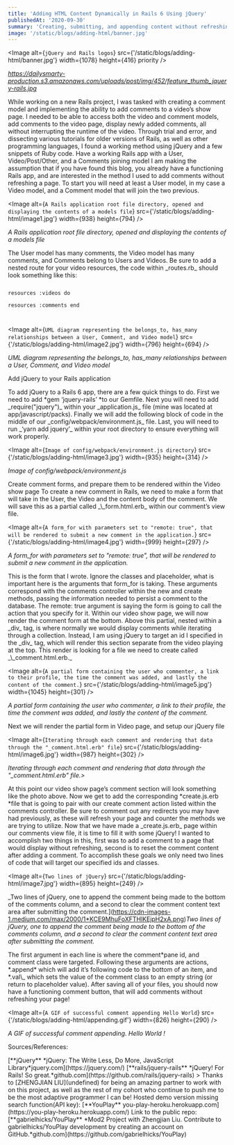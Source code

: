 ```yaml
---
title: 'Adding HTML Content Dynamically in Rails 6 Using jQuery'
publishedAt: '2020-09-30'
summary: 'Creating, submitting, and appending content without refreshing the webpage'
image: '/static/blogs/adding-html/banner.jpg'
---
```


<Image
  alt={`jQuery and Rails logos`}
  src={'/static/blogs/adding-html/banner.jpg'}
  width={1078}
  height={416}
  priority
/>

_<Link href="https://dailysmarty-production.s3.amazonaws.com/uploads/post/img/452/feature_thumb_jquery-rails.jpg">
https://dailysmarty-production.s3.amazonaws.com/uploads/post/img/452/feature_thumb_jquery-rails.jpg</Link>_

<Divider />

<Paragraph>
  While working on a new Rails project, I was tasked with creating a comment
  model and implementing the ability to add comments to a video’s show page. I
  needed to be able to access both the video and comment models, add comments to
  the video page, display newly added comments, all without interrupting the
  runtime of the video. Through trial and error, and dissecting various
  tutorials for older versions of Rails, as well as other programming languages,
  I found a working method using jQuery and a few snippets of Ruby code.
</Paragraph>

<Divider />

<Heading>
  Have a working Rails app with a User, Video/Post/Other, and a Comments joining
  model
</Heading>

<Paragraph>
  I am making the assumption that if you have found this blog, you already have
  a functioning Rails app, and are interested in the method I used to add
  comments without refreshing a page. To start you will need at least a User
  model, in my case a Video model, and a Comment model that will join the two
  previous.
</Paragraph>

<Divider />

<Image
  alt={`A Rails application root file directory, opened and displaying the contents of a models file`}
  src={'/static/blogs/adding-html/image1.jpg'}
  width={938}
  height={794}
/>

_A Rails application root file directory, opened and displaying the contents of a models file_

<Divider />

<Paragraph>
  The User model has many comments, the Video model has many comments, and
  Comments belong to Users and Videos. Be sure to add a nested route for your
  video resources, the code within _routes.rb_ should look something like this:
</Paragraph>

<Paragraph textAlign="center">
<Code textAlign="left">

resources :videos do  
resources :comments
end

</Code>
</Paragraph>

<Divider />

<Image
  alt={`UML diagram representing the belongs_to, has_many relationships between a User, Comment, and Video model`}
  src={'/static/blogs/adding-html/image2.jpg'}
  width={796}
  height={694}
/>

_UML diagram representing the belongs_to, has_many relationships between a User, Comment, and Video model_

<Divider />

<Heading>Add jQuery to your Rails application</Heading>

<Paragraph>
  To add jQuery to a Rails 6 app, there are a few quick things to do. First we
  need to add *gem ‘jquery-rails’ *to our Gemfile. Next you will need to add
  _require("jquery")_ within your _application.js_ file (mine was located at
  app/javascript/packs). Finally we will add the following block of code in the
  middle of our _config/webpack/environment.js_ file. Last, you will need to run
  _‘yarn add jquery’_ within your root directory to ensure everything will work
  properly.
</Paragraph>

<Divider />

<Image
  alt={`Image of config/webpack/environment.js directory`}
  src={'/static/blogs/adding-html/image3.jpg'}
  width={935}
  height={314}
/>

_Image of *config/webpack/environment.js*_

<Divider />

<Heading>
  Create comment forms, and prepare them to be rendered within the Video show
  page
</Heading>

<Paragraph>
  To create a new comment in Rails, we need to make a form that will take in the
  User, the Video and the content body of the comment. We will save this as a
  partial called _\_form.html.erb_ within our comment’s view file.
</Paragraph>

<Divider />

<Image
  alt={`A form_for with parameters set to "remote: true", that will be rendered to submit a new comment in the application.`}
  src={'/static/blogs/adding-html/image4.jpg'}
  width={999}
  height={297}
/>

_A form_for with parameters set to "remote: true", that will be rendered to submit a new comment in the application._

<Divider />

<Paragraph>
  This is the form that I wrote. Ignore the classes and placeholder, what is
  important here is the arguments that form_for is taking. These arguments
  correspond with the comments controller within the new and create methods,
  passing the information needed to persist a comment to the database. The
  remote: true argument is saying the form is going to call the action that you
  specify for it.
</Paragraph>

<Paragraph>
  Within our video show page, we will now render the comment form at the bottom.
  Above this partial, nested within a _div_ tag, is where normally we would
  display comments while iterating through a collection. Instead, I am using
  jQuery to target an id I specified in the _div_ tag, which will render this
  section separate from the video playing at the top. This render is looking for
  a file we need to create called _\_comment.html.erb._
</Paragraph>

<Divider />

<Image
  alt={`A partial form containing the user who commenter, a link to their profile, the time the comment was added, and lastly the content of the comment.`}
  src={'/static/blogs/adding-html/image5.jpg'}
  width={1045}
  height={301}
/>

_A partial form containing the user who commenter, a link to their profile, the time the comment was added, and lastly the content of the comment._

<Divider />

<Heading>
  Next we will render the partial form in Video page, and setup our jQuery file
</Heading>

<Image
  alt={`Iterating through each comment and rendering that data through the "_comment.html.erb" file`}
  src={'/static/blogs/adding-html/image6.jpg'}
  width={987}
  height={302}
/>

_Iterating through each comment and rendering that data through the "\_comment.html.erb" file.>_

<Divider />

<Paragraph>
  At this point our video show page’s comment section will look something like
  the photo above. Now we get to add the corresponding *create.js.erb *file that
  is going to pair with our create comment action listed within the comments
  controller. Be sure to comment out any redirects you may have had previously,
  as these will refresh your page and counter the methods we are trying to
  utilize.
</Paragraph>

<Paragraph>
  Now that we have made a _create.js.erb_ page within our comments view file, it
  is time to fill it with some jQuery! I wanted to accomplish two things in
  this, first was to add a comment to a page that would display without
  refreshing, second is to reset the comment content after adding a comment. To
  accomplish these goals we only need two lines of code that will target our
  specified ids and classes.
</Paragraph>

<Divider />

<Image
  alt={`Two lines of jQuery`}
  src={'/static/blogs/adding-html/image7.jpg'}
  width={895}
  height={249}
/>

_Two lines of jQuery, one to append the comment being made to the bottom of the comments column, and a second to clear the comment content text area after submitting the comment.](https://cdn-images-1.medium.com/max/2000/1*KCE9MhuFoXFTHlKEjpH2xA.png)_Two lines of jQuery, one to append the comment being made to the bottom of the comments column, and a second to clear the comment content text area after submitting the comment._

<Divider />

<Paragraph>
  The first argument in each line is where the comment*pane id, and comment
  class were targeted. Following these arguments are actions, *.append* which
  will add it’s following code to the bottom of an item, and *.val\_ which sets
  the value of the comment class to an empty string (or return to placeholder
  value).
</Paragraph>

<Divider />

<Paragraph>
  After saving all of your files, you should now have a functioning comment
  button, that will add comments without refreshing your page!
</Paragraph>

<Paragraph>

<Image
  alt={`A GIF of successful comment appending Hello World`}
  src={'/static/blogs/adding-html/appending.gif'}
  width={826}
  height={290}
/>

_A GIF of successful comment appending. Hello World !_

</Paragraph>

<Divider />

<Heading>Sources/References:</Heading>

<Paragraph>
  [**jQuery** *jQuery: The Write Less, Do More, JavaScript
  Library*jquery.com](https://jquery.com/)
</Paragraph>

<Paragraph>
  [**rails/jquery-rails** *jQuery! For Rails! So
  great.*github.com](https://github.com/rails/jquery-rails)
</Paragraph>

<Paragraph>
  > Thanks to [ZHENGJIAN LIU](undefined) for being an amazing partner to work
  with on this project, as well as the rest of my cohort who continue to push me
  to be the most adaptive programmer I can be!
</Paragraph>

<Paragraph>
  Hosted demo version missing search function(API key): [**YouPlay**
  you-play-heroku.herokuapp.com](https://you-play-heroku.herokuapp.com/)
</Paragraph>

<Paragraph>
  Link to the public repo: [**gabrielhicks/YouPlay** *Mod2 Project with
  Zhengjian Liu. Contribute to gabrielhicks/YouPlay development by creating an
  account on GitHub.*github.com](https://github.com/gabrielhicks/YouPlay)
</Paragraph>
